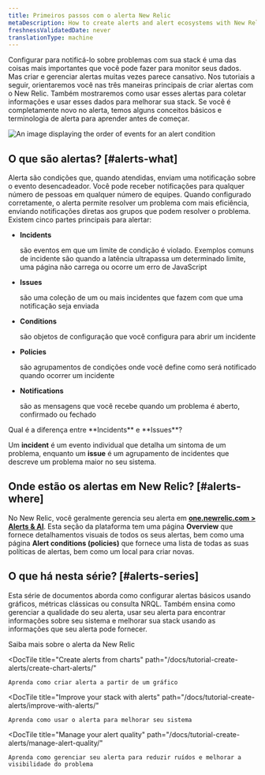 ```yaml
---
title: Primeiros passos com o alerta New Relic
metaDescription: How to create alerts and alert ecosystems with New Relic
freshnessValidatedDate: never
translationType: machine
---
```




Configurar <InlinePopover type="alerts"/>para notificá-lo sobre problemas com sua stack é uma das coisas mais importantes que você pode fazer para monitor seus dados. Mas criar e gerenciar alertas muitas vezes parece cansativo. Nos tutoriais a seguir, orientaremos você nas três maneiras principais de criar alertas com o New Relic. Também mostraremos como usar esses alertas para coletar informações e usar esses dados para melhorar sua stack. Se você é completamente novo no alerta, temos alguns conceitos básicos e terminologia de alerta para aprender antes de começar.

<img
  title="Alert flow"
  alt="An image displaying the order of events for an alert condition"
  src={alertsFlow}
/>

## O que são alertas? [#alerts-what]

Alerta são condições que, quando atendidas, enviam uma notificação sobre o evento desencadeador. Você pode receber notificações para qualquer número de pessoas em qualquer número de equipes. Quando configurado corretamente, o alerta permite resolver um problema com mais eficiência, enviando notificações diretas aos grupos que podem resolver o problema. Existem cinco partes principais para alertar:

* <DoNotTranslate>**Incidents**</DoNotTranslate>

  são eventos em que um limite de condição é violado. Exemplos comuns de incidente são quando a latência ultrapassa um determinado limite, uma página não carrega ou ocorre um erro de JavaScript

* <DoNotTranslate>**Issues**</DoNotTranslate>

  são uma coleção de um ou mais incidentes que fazem com que uma notificação seja enviada

* <DoNotTranslate>**Conditions**</DoNotTranslate>

  são objetos de configuração que você configura para abrir um incidente

* <DoNotTranslate>**Policies**</DoNotTranslate>

  são agrupamentos de condições onde você define como será notificado quando ocorrer um incidente

* <DoNotTranslate>**Notifications**</DoNotTranslate>

  são as mensagens que você recebe quando um problema é aberto, confirmado ou fechado

<Callout variant="tip">
  Qual é a diferença entre <DoNotTranslate>**Incidents**</DoNotTranslate> e <DoNotTranslate>**Issues**</DoNotTranslate>?

  Um <DoNotTranslate>**incident**</DoNotTranslate> é um evento individual que detalha um sintoma de um problema, enquanto um <DoNotTranslate>**issue**</DoNotTranslate> é um agrupamento de incidentes que descreve um problema maior no seu sistema.
</Callout>

## Onde estão os alertas em New Relic? [#alerts-where]

No New Relic, você geralmente gerencia seu alerta em [<DoNotTranslate>**one.newrelic.com > Alerts & AI**</DoNotTranslate>](https://one.newrelic.com/alerts-ai). Esta seção da plataforma tem uma página <DoNotTranslate>**Overview**</DoNotTranslate> que fornece detalhamentos visuais de todos os seus alertas, bem como uma página <DoNotTranslate>**Alert conditions (policies)**</DoNotTranslate> que fornece uma lista de todas as suas políticas de alertas, bem como um local para criar novas.

## O que há nesta série? [#alerts-series]

Esta série de documentos aborda como configurar alertas básicos usando gráficos, métricas clássicas ou consulta NRQL. Também ensina como gerenciar a qualidade do seu alerta, usar seu alerta para encontrar informações sobre seu sistema e melhorar sua stack usando as informações que seu alerta pode fornecer.

<DocTiles>
  <DocTile
    title="Getting started with New Relic alerts"
    path="/docs/tutorial-create-alerts/create-new-relic-alerts/"
    label={{text: "You are here", color: "orange"}}
  >
    Saiba mais sobre o alerta da New Relic
  </DocTile>

  <DocTile
    title="Create alerts from charts"
    path="/docs/tutorial-create-alerts/create-chart-alerts/"
  >
    Aprenda como criar alerta a partir de um gráfico
  </DocTile>

  <DocTile
    title="Improve your stack with alerts"
    path="/docs/tutorial-create-alerts/improve-with-alerts/"
  >
    Aprenda como usar o alerta para melhorar seu sistema
  </DocTile>

  <DocTile
    title="Manage your alert quality"
    path="/docs/tutorial-create-alerts/manage-alert-quality/"
  >
    Aprenda como gerenciar seu alerta para reduzir ruídos e melhorar a visibilidade do problema
  </DocTile>
</DocTiles>